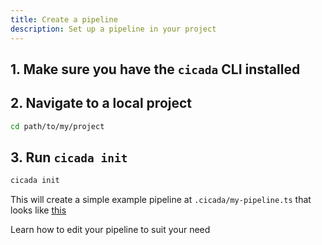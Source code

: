 ```yaml
---
title: Create a pipeline
description: Set up a pipeline in your project
---
```


## 1. Make sure you have the `cicada` CLI installed

<Snippet file="install-cli.mdx" />

## 2. Navigate to a local project
```bash
cd path/to/my/project
```

## 3. Run `cicada init`

```bash
cicada init
```
This will create a simple example pipeline at `.cicada/my-pipeline.ts` that looks like [this](/guides/pipeline-examples)


<Card title="Next: Edit your pipeline" icon="pencil" href="edit-pipeline">
  Learn how to edit your pipeline to suit your need
</Card>
